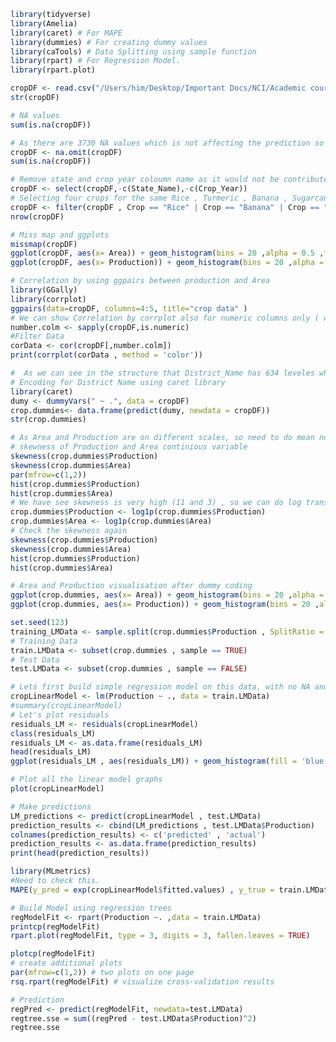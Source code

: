 ```r
library(tidyverse)
library(Amelia)
library(caret) # For MAPE 
library(dummies) # For creating dummy values
library(caTools) # Data Splitting using sample function
library(rpart) # For Regression Model.
library(rpart.plot)
```
```r
cropDF <- read.csv("/Users/him/Desktop/Important Docs/NCI/Academic courses/Data mining and machine learning/Clg_Project/dataset/Finalized dataset/apy.csv")
str(cropDF)
```
```r
# NA values
sum(is.na(cropDF))
```
```r
# As there are 3730 NA values which is not affecting the prediction so we can easily remove them.
cropDF <- na.omit(cropDF)
sum(is.na(cropDF))
```
```r
# Remove state and crop year coloumn name as it would not be contributed in the final model
cropDF <- select(cropDF,-c(State_Name),-c(Crop_Year))
# Selecting four crops for the same Rice , Turmeric , Banana , Sugarcane
cropDF <- filter(cropDF , Crop == "Rice" | Crop == "Banana" | Crop == "Turmeric" | Crop == "Sugarcane")
nrow(cropDF)
```
```r
# Miss map and ggplots 
missmap(cropDF)
ggplot(cropDF, aes(x= Area)) + geom_histogram(bins = 20 ,alpha = 0.5 ,fill = '#FF6666') + ggtitle('Output by Area Type')
ggplot(cropDF, aes(x= Production)) + geom_histogram(bins = 20 ,alpha = 0.5 , fill = 'blue') + ggtitle('Output by Production')
```
```r
# Correlation by using ggpairs between production and Area
library(GGally)
library(corrplot)
ggpairs(data=cropDF, columns=4:5, title="crop data" )
# We can show Correlation by corrplot also for numeric columns only ( which are Area and productions)
number.colm <- sapply(cropDF,is.numeric)
#Filter Data
corData <- cor(cropDF[,number.colm])
print(corrplot(corData , method = 'color'))
```


```r
#  As we can see in the structure that District_Name has 634 leveles which might be good for the model prediction.
# Encoding for District Name using caret library
library(caret)
dumy <- dummyVars(" ~ .", data = cropDF)
crop.dummies<- data.frame(predict(dumy, newdata = cropDF))
str(crop.dummies)
```

```r
# As Area and Production are on different scales, so need to do mean normalization on these columns
# skewness of Production and Area continious variable 
skewness(crop.dummies$Production)
skewness(crop.dummies$Area)
par(mfrow=c(1,2))
hist(crop.dummies$Production)
hist(crop.dummies$Area)
# We have see skewness is very high (11 and 3) , so we can do log transformation for these two columns
crop.dummies$Production <- log1p(crop.dummies$Production)
crop.dummies$Area <- log1p(crop.dummies$Area)
# Check the skewness again
skewness(crop.dummies$Production)
skewness(crop.dummies$Area)
hist(crop.dummies$Production)
hist(crop.dummies$Area)
```
```r
# Area and Production visualisation after dummy coding
ggplot(crop.dummies, aes(x= Area)) + geom_histogram(bins = 20 ,alpha = 0.5 ,fill = '#FF6666') + ggtitle('Output by Area Type')
ggplot(crop.dummies, aes(x= Production)) + geom_histogram(bins = 20 ,alpha = 0.5 , fill = 'blue') + ggtitle('Output by Production')
```


```r
set.seed(123)
training_LMData <- sample.split(crop.dummies$Production , SplitRatio = 0.7)
# Training Data
train.LMData <- subset(crop.dummies , sample == TRUE)
# Test Data
test.LMData <- subset(crop.dummies , sample == FALSE)
```


```r
# Lets first build simple regression model on this data, with no NA and missing values
cropLinearModel <- lm(Production ~ ., data = train.LMData)
#summary(cropLinearModel)
# Let's plot residuals
residuals_LM <- residuals(cropLinearModel)
class(residuals_LM)
residuals_LM <- as.data.frame(residuals_LM)
head(residuals_LM)
ggplot(residuals_LM , aes(residuals_LM)) + geom_histogram(fill = 'blue' , alpha = 0.5 ) 
```
```r
# Plot all the linear model graphs
plot(cropLinearModel)
```

```r
# Make predictions
LM_predictions <- predict(cropLinearModel , test.LMData)
prediction_results <- cbind(LM_predictions , test.LMData$Production)
colnames(prediction_results) <- c('predicted' , 'actual')
prediction_results <- as.data.frame(prediction_results)
print(head(prediction_results))

```

```r
library(MLmetrics)
#Need to check this.
MAPE(y_pred = exp(cropLinearModel$fitted.values) , y_true = train.LMData$Production )
```
```r
# Build Model using regression trees
regModelFit <- rpart(Production ~. ,data = train.LMData)
printcp(regModelFit)
rpart.plot(regModelFit, type = 3, digits = 3, fallen.leaves = TRUE)
```
```r
plotcp(regModelFit)
# create additional plots
par(mfrow=c(1,2)) # two plots on one page
rsq.rpart(regModelFit) # visualize cross-validation results 
```
```r
# Prediction 
regPred <- predict(regModelFit, newdata=test.LMData)
regtree.sse = sum((regPred - test.LMData$Production)^2)
regtree.sse
```

